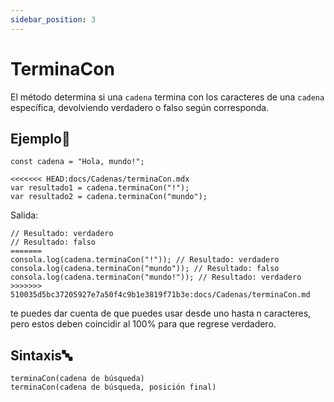 ```yaml
---
sidebar_position: 3
---
```


# TerminaCon

El método determina si una `cadena` termina con los caracteres de una `cadena` específica, devolviendo verdadero o falso según corresponda.

## Ejemplo📝

```dummy
const cadena = "Hola, mundo!";

<<<<<<< HEAD:docs/Cadenas/terminaCon.mdx
var resultado1 = cadena.terminaCon("!"); 
var resultado2 = cadena.terminaCon("mundo");
```
Salida:
```dummy
// Resultado: verdadero
// Resultado: falso
=======
consola.log(cadena.terminaCon("!")); // Resultado: verdadero
consola.log(cadena.terminaCon("mundo")); // Resultado: falso
consola.log(cadena.terminaCon("mundo!")); // Resultado: verdadero
>>>>>>> 510035d5bc37205927e7a50f4c9b1e3819f71b3e:docs/Cadenas/terminaCon.md
```

te puedes dar cuenta de que puedes usar desde uno hasta n caracteres, pero estos deben coincidir al 100% para que regrese verdadero.

## Sintaxis🔤

```dummy
terminaCon(cadena de búsqueda)
terminaCon(cadena de búsqueda, posición final)
```

